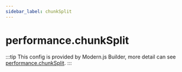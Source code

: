 ```yaml
---
sidebar_label: chunkSplit
---
```


# performance.chunkSplit

:::tip
This config is provided by Modern.js Builder, more detail can see [performance.chunkSplit](https://modernjs.dev/builder/en/api/config-performance.html#performancechunksplit).
:::


<Main />
